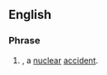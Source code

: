 ==English==

===Phrase===
{{en-noun|sg=[[Broken]] [[Arrow]]}}

# {{US|euphemism}} {{alternative spelling of|broken arrow|nodot=1}}, a [[nuclear]] [[accident]].